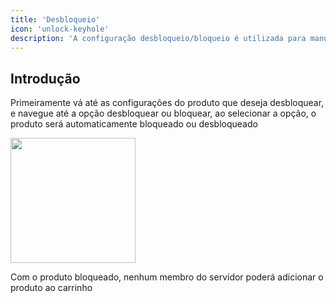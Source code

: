 ```yaml
---
title: 'Desbloqueio'
icon: 'unlock-keyhole'
description: 'A configuração desbloqueio/bloqueio é utilizada para manutenção em produtos sem que alguem interaja'
---
```


## Introdução

Primeiramente vá até as configurações do produto que deseja desbloquear, e navegue até a opção desbloquear ou bloquear, ao selecionar a opção, o produto será automaticamente bloqueado ou desbloqueado

<img height="200" src="../../../images/products/product-unlock.png" />

<Note>Com o produto bloqueado, nenhum membro do servidor poderá adicionar o produto ao carrinho</Note>